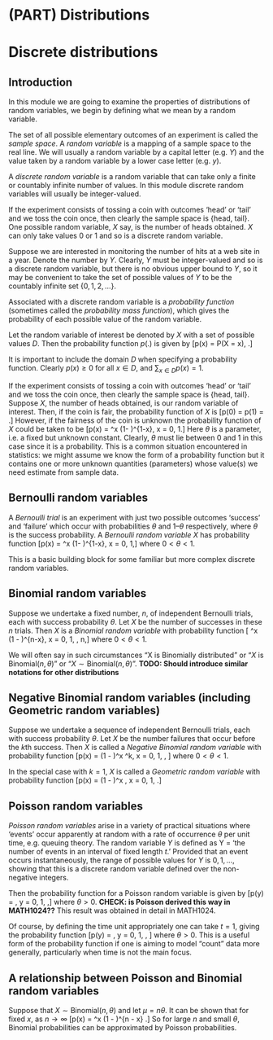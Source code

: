 # (PART) Distributions {-}

# Discrete distributions

## Introduction 

In this module we are going to examine the properties of 
distributions of random variables, we
begin by defining what we mean by a random variable.

The set of all possible elementary outcomes of an experiment is 
called the *sample space*.
A *random variable* is a mapping of a sample space to the real line.
We will usually a random variable by a capital letter 
(e.g. $Y$) and the value taken by a random
variable by a lower case letter (e.g. $y$).

A *discrete random variable* is a random variable that can 
take only a finite or countably infinite
number of values. 
In this module discrete random variables will usually be 
integer-valued.

If the experiment consists of tossing a coin with outcomes 
'head' or 'tail' and we toss the coin once,
then clearly the sample space is {head, tail}. One possible
random variable, $X$ say, is the number of
heads obtained. $X$ can only take values $0$ or $1$ and so is a 
discrete random variable.

Suppose we are interested in monitoring the number of hits at 
a web site in a year. Denote the
number by $Y$. Clearly, $Y$ must be integer-valued and so is a
discrete random variable, but there is no
obvious upper bound to $Y$, so it may be convenient to take the
set of possible values of $Y$ to be the
countably infinite set $\{0, 1, 2, \ldots \}$.

Associated with a discrete random variable is a *probability function* 
(sometimes called the
*probability mass function*), which gives the probability of each 
possible value of the random
variable.

Let the random variable of interest be denoted by $X$ with a set of 
possible values $D$. Then the
probability function $p(.)$ is given by
\[p(x) = P(X = x), \text{for $x \in D$}.\]

It is important to include the domain $D$ when specifying a 
probability function.
Clearly $p(x) \geq 0$ for all $x \in D$, and
$\sum_{x \in D} p(x) = 1$.

If the experiment consists of tossing a coin with outcomes 
'head' or 'tail' and we toss the coin once,
then clearly the sample space is \{head, tail\}. Suppose $X$, 
the number of heads obtained, is our
random variable of interest. 
Then, if the coin is fair, the probability function of $X$ is
\[p(0) = p(1) = \frac{1}{2}.\]
However, if the fairness of the coin is unknown the probability function of $X$ could be taken to be
\[p(x) = \theta^x (1- \theta)^{1-x}, \quad x = 0, 1.\]
Here $\theta$ is a parameter, i.e. a fixed but unknown constant. 
Clearly, $\theta$ must lie between 0 and 1 in
this case since it is a probability. 
This is a common situation encountered in statistics: we might
assume we know the form of a probability function but it contains 
one or more unknown quantities
(parameters) whose value(s) we need estimate from sample data.

## Bernoulli random variables
A *Bernoulli trial* is an experiment with just two possible 
outcomes 'success' and 'failure' which
occur with probabilities $\theta$ and $1– \theta$ respectively, 
where $\theta$ is the success probability.
A *Bernoulli random variable* $X$ has probability function
\[p(x) = \theta^x (1- \theta)^{1-x}, \quad x = 0, 1,\]
where $0 < \theta < 1$.

This is a basic building block for some familiar but more complex discrete random variables.

## Binomial random variables

Suppose we undertake a fixed number, $n$, of independent Bernoulli 
trials, each with success
probability $\theta$. Let $X$ be the number of successes 
in these $n$ trials. Then $X$ is a *Binomial random
variable* with probability function
\[\binom{n}{x} \theta^x (1 - \theta)^{n-x}, \quad x = 0, 1, \ldots, n,\]
where $0 < \theta < 1$.

We will often say in such circumstances “X is Binomially distributed” or “$X$ is $\text{Binomial}(n, \theta)$” or
“$X \sim \text{Binomial}(n, \theta)$”. **TODO: Should introduce similar
notations for other distributions**

## Negative Binomial random variables (including Geometric random variables)

Suppose we undertake a sequence of independent Bernoulli trials, 
each with success probability $\theta$.
Let $X$ be the number failures that occur before the $k$th success.
Then $X$ is called a *Negative Binomial random variable*
with probability function
\[p(x) = \binom{k + x - 1}{x} (1 - \theta)^x \theta^k, \quad
  x = 0, 1, \ldots,
\]
where $0 < \theta < 1$.

In the special case with $k = 1$, $X$ is called a *Geometric
random variable* with probability function
\[p(x) = (1 - \theta)^x \theta , \quad x = 0, 1, \ldots.\]

## Poisson random variables

*Poisson random variables* arise in a variety of practical situations 
where ‘events’ occur apparently at
random with a rate of occurrence $\theta$ 
per unit time, e.g. queuing theory. The random variable $Y$
is defined as
Y = ‘the number of events in an interval of fixed length $t$.’
Provided that an event occurs instantaneously, the range of 
possible values for $Y$ is $0, 1, \ldots$,
showing that this is a discrete random variable defined over 
the non-negative integers.

Then the probability function for a Poisson random variable is given by
\[p(y) = \frac{e^{-\theta t} (\theta t)^y}{y!}, \quad y = 0, 1, \ldots,\]
  where $\theta > 0$.
**CHECK: is Poisson derived this way in MATH1024??**
  This result was obtained in detail in MATH1024.

  Of course, by defining the time unit appropriately one can take
  $t = 1$, giving the probability function
\[p(y) = \frac{e^{-\theta} (\theta)^y}{y!}, \quad y = 0, 1, \ldots, \]
  where $\theta > 0$. This is a useful form of the probability function
  if one is aiming to model “count” data
more generally, particularly when time is not the main focus.


## A relationship between Poisson and Binomial random variables
Suppose that $X \sim \text{Binomial}(n, \theta)$
and let  $\mu = n \theta$.
It can be shown that for fixed $x$, as $n \rightarrow \infty$
\[p(x) = \binom{n}{x} \theta^x (1 - \theta)^{n - x}
  \rightarrow \frac{e^{-\mu} \mu^x}{x!}.\]
So for large $n$ and small $\theta$, Binomial probabilities can be 
approximated by Poisson probabilities.
